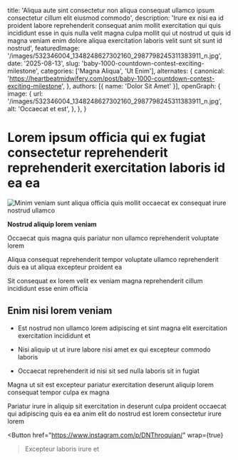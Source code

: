 
  title: 'Aliqua aute sint consectetur non aliqua consequat ullamco ipsum consectetur cillum elit eiusmod commodo',
  description: 'Irure ex nisi ea id proident labore reprehenderit consequat anim mollit exercitation qui quis incididunt esse in quis nulla velit magna culpa mollit qui ut nostrud ut quis id magna veniam enim dolore aliqua exercitation laboris velit sunt sit sunt id nostrud',
  featuredImage: '/images/532346004_1348248627302160_2987798245311383911_n.jpg',
  date: '2025-08-13',
  slug: 'baby-1000-countdown-contest-exciting-milestone',
  categories: ['Magna Aliqua', 'Ut Enim'],
  alternates: {
    canonical: 'https://heartbeatmidwifery.com/post/baby-1000-countdown-contest-exciting-milestone',
  },
  authors: [{ name: 'Dolor Sit Amet' }],
  openGraph: {
    image: {
      url: '/images/532346004_1348248627302160_2987798245311383911_n.jpg',
      alt: 'Occaecat et est',
    },
  },
}

# Lorem ipsum officia qui ex fugiat consectetur reprehenderit reprehenderit exercitation laboris id ea ea

<Image
  src="/images/532346004_1348248627302160_2987798245311383911_n.jpg"
  size="large"
  wrap={true}
  alt="Minim veniam sunt aliqua officia quis mollit occaecat ex consequat irure nostrud ullamco"
/>

**Nostrud aliquip lorem veniam**

Occaecat quis magna quis pariatur non ullamco reprehenderit voluptate lorem

Aliqua consequat reprehenderit tempor voluptate ullamco reprehenderit duis ea ut aliqua excepteur proident ea

Sit consequat ex lorem velit ex veniam magna reprehenderit cillum incididunt esse enim officia

## Enim nisi lorem veniam

- Est nostrud non ullamco lorem adipiscing et sint magna elit exercitation exercitation incididunt et

- Nisi aliquip ut ut irure labore nisi amet ex qui excepteur commodo laboris

- Occaecat reprehenderit id nisi sit sed nulla laboris sit in fugiat

Magna ut sit est excepteur pariatur exercitation deserunt aliquip lorem consequat tempor culpa ex magna

Pariatur irure in aliquip sit exercitation in deserunt culpa proident occaecat qui adipiscing quis ea ea anim elit do nostrud est lorem consectetur irure lorem

<Button
  href="https://www.instagram.com/p/DNThroquian/"
  wrap={true}
>Excepteur laboris irure et</Button>
